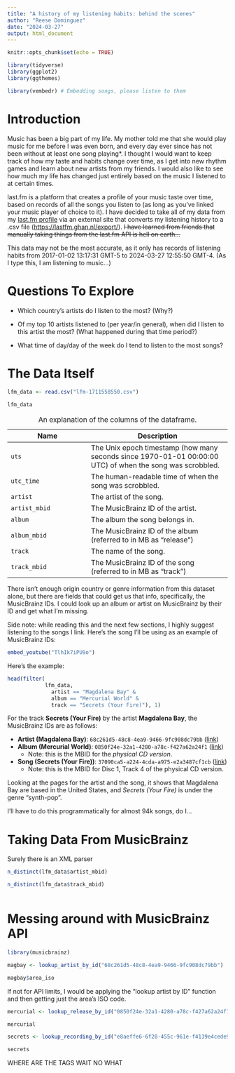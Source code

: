 ---
title: "A history of my listening habits: behind the scenes"
author: "Reese Dominguez"
date: "2024-03-27"
output: html_document
---

```{r setup, include=FALSE}
knitr::opts_chunk$set(echo = TRUE)
```

```{r, libraries}
library(tidyverse)
library(ggplot2)
library(ggthemes)
```

```{r, libraries}
library(vembedr) # Embedding songs, please listen to them
```

# Introduction

Music has been a big part of my life. My mother told me that she would play music for me before I was even born, and every day ever since has not been without at least one song playing\*. I thought I would want to keep track of how my taste and habits change over time, as I get into new rhythm games and learn about new artists from my friends. I would also like to see how much my life has changed just entirely based on the music I listened to at certain times.

last.fm is a platform that creates a profile of your music taste over time, based on records of all the songs you listen to (as long as you've linked your music player of choice to it). I have decided to take all of my data from my [last.fm profile](https://www.last.fm/user/emperte) via an external site that converts my listening history to a .csv file (<https://lastfm.ghan.nl/export/>). ~~I have learned from friends that manually taking things from the last.fm API is hell on earth...~~

This data may not be the most accurate, as it only has records of listening habits from 2017-01-02 13:17:31 GMT-5 to 2024-03-27 12:55:50 GMT-4. (As I type this, I am listening to music...)

# Questions To Explore

-   Which country's artists do I listen to the most? (Why?)

-   Of my top 10 artists listened to (per year/in general), when did I listen to this artist the most? (What happened during that time period?)

-   What time of day/day of the week do I tend to listen to the most songs?

# The Data Itself

```{r}
lfm_data <- read.csv("lfm-1711558550.csv")
```

```{r}
lfm_data
```

| Name          | Description                                                                                               |
|--------------------------|----------------------------------------------|
| `uts`         | The Unix epoch timestamp (how many seconds since 1970-01-01 00:00:00 UTC) of when the song was scrobbled. |
| `utc_time`    | The human-readable time of when the song was scrobbled.                                                   |
| `artist`      | The artist of the song.                                                                                   |
| `artist_mbid` | The MusicBrainz ID of the artist.                                                                         |
| `album`       | The album the song belongs in.                                                                            |
| `album_mbid`  | The MusicBrainz ID of the album (referred to in MB as "release")                                          |
| `track`       | The name of the song.                                                                                     |
| `track_mbid`  | The MusicBrainz ID of the song (referred to in MB as "track")                                             |

: An explanation of the columns of the dataframe.

There isn't enough origin country or genre information from this dataset alone, but there are fields that could get us that info, specifically, the MusicBrainz IDs. I could look up an album or artist on MusicBrainz by their ID and get what I'm missing.

Side note: while reading this and the next few sections, I highly suggest listening to the songs I link. Here's the song I'll be using as an example of MusicBrainz IDs:

```{r}
embed_youtube("TlhIk7iPU9o")
```

Here's the example:

```{r}
head(filter(
            lfm_data, 
              artist == "Magdalena Bay" &
              album == "Mercurial World" &
              track == "Secrets (Your Fire)"), 1)
```

For the track **Secrets (Your Fire)** by the artist **Magdalena Bay**, the MusicBrainz IDs are as follows:

-   **Artist (Magdalena Bay)**: `68c261d5-48c8-4ea9-9466-9fc908dc79bb` ([link](https://musicbrainz.org/artist/68c261d5-48c8-4ea9-9466-9fc908dc79bb))
-   **Album (Mercurial World)**: `0850f24e-32a1-4280-a78c-f427a62a24f1` ([link](https://musicbrainz.org/release/0850f24e-32a1-4280-a78c-f427a62a24f1))
    -   Note: this is the MBID for the *physical CD version*.
-   **Song (Secrets (Your Fire))**: `37090ca5-a224-4cda-a975-e2a3487cf1cb` ([link](https://musicbrainz.org/track/37090ca5-a224-4cda-a975-e2a3487cf1cb))
    -   Note: this is the MBID for Disc 1, Track 4 of the physical CD version.

Looking at the pages for the artist and the song, it shows that Magdalena Bay are based in the United States, and *Secrets (Your Fire)* is under the genre "synth-pop".

I'll have to do this programmatically for almost 94k songs, do I...

# Taking Data From MusicBrainz

Surely there is an XML parser

```{r}
n_distinct(lfm_data$artist_mbid)
```

```{r}
n_distinct(lfm_data$track_mbid)
```

```{r}

```

# Messing around with MusicBrainz API

```{r}
library(musicbrainz)
```

```{r}
magbay <- lookup_artist_by_id("68c261d5-48c8-4ea9-9466-9fc908dc79bb")
```

```{r}
magbay$area_iso
```

If not for API limits, I would be applying the "lookup artist by ID" function and then getting just the area's ISO code.

```{r}
mercurial <- lookup_release_by_id("0850f24e-32a1-4280-a78c-f427a62a24f1")
```

```{r}
mercurial
```

```{r}
secrets <- lookup_recording_by_id("e8aeffe6-6f20-455c-961e-f4139e4cede9")
```

```{r}
secrets
```

WHERE ARE THE TAGS WAIT NO WHAT

